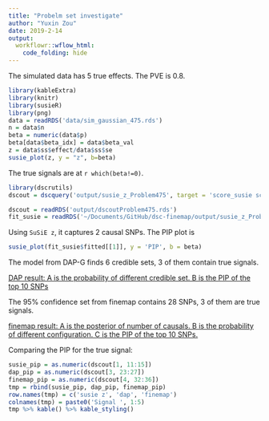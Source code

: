 ```yaml
---
title: "Probelm set investigate"
author: "Yuxin Zou"
date: 2019-2-14
output: 
  workflowr::wflow_html:
    code_folding: hide
---
```


The simulated data has 5 true effects. The PVE is 0.8.

```r
library(kableExtra)
library(knitr)
library(susieR)
library(png)
data = readRDS('data/sim_gaussian_475.rds')
n = data$n
beta = numeric(data$p)
beta[data$beta_idx] = data$beta_val
z = data$ss$effect/data$ss$se
susie_plot(z, y = "z", b=beta)
```

The true signals are at `r which(beta!=0)`.

```r
library(dscrutils)
dscout = dscquery('output/susie_z_Problem475', target = 'score_susie score_dap score_finemap score_susie.total score_susie.valid score_susie.size score_susie.purity score_susie.top score_susie.objective score_susie.converged score_susie.overlap score_susie.signal_pip score_dap.total score_dap.valid score_dap.size score_dap.avgr2 score_dap.top score_dap.overlap score_dap.signal_pip score_finemap.total score_finemap.valid score_finemap.size score_finemap.signal_pip')
```

```r
dscout = readRDS('output/dscoutProblem475.rds')
fit_susie = readRDS('~/Documents/GitHub/dsc-finemap/output/susie_z_Problem475/susie_z/full_data_1_get_sumstats_1_susie_z_1.rds')
```

Using `SuSiE z`, it captures 2 causal SNPs. The PIP plot is
```r
susie_plot(fit_susie$fitted[[1]], y = 'PIP', b = beta)
```

The model from DAP-G finds 6 credible sets, 3 of them contain true signals. 

[DAP result: A is the probability of different credible set. B is the PIP of the top 10 SNPs](P475full_data_1_get_sumstats_1_dap_z_1_plot_dap_1.plot_file.pdf)

The 95% confidence set from finemap contains 28 SNPs, 3 of them are true signals. 

[finemap result: A is the posterior of number of causals. B is the probability of different configuration. C is the PIP of the top 10 SNPs.](P475full_data_1_get_sumstats_1_finemap_1_plot_finemap_1.plot_file.pdf)

Comparing the PIP for the true signal:
```r
susie_pip = as.numeric(dscout[1, 11:15])
dap_pip = as.numeric(dscout[3, 23:27])
finemap_pip = as.numeric(dscout[4, 32:36])
tmp = rbind(susie_pip, dap_pip, finemap_pip)
row.names(tmp) = c('susie z', 'dap', 'finemap')
colnames(tmp) = paste0('Signal ', 1:5)
tmp %>% kable() %>% kable_styling()
```


















